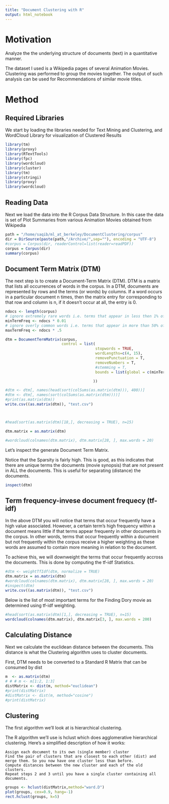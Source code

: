 ```yaml
---
title: "Document Clustering with R"
output: html_notebook
---
```


# Motivation

Analyze the the underlying structure of documents (text) in a quantitative manner. 

The dataset I used is a Wikipedia pages of several Animation Movies. Clustering was performed to group the movies together. The output of such analysis can be used for Recommendations of similar movie titles. 

# Method

## Required Libraries
We start by loading the libraries needed for Text Mining and Clustering, and WordCloud Library for visualization of Clustered Results

```r

library(tm)
library(proxy)
library(RTextTools)
library(fpc)   
library(wordcloud)
library(cluster)
library(tm)
library(stringi)
library(proxy)
library(wordcloud)
```


## Reading Data
Next we load the data into the R Corpus Data Structure. In this case the data is set of Plot Summaries from various Animation Movies obtained from Wikipedia

```r

path = "/home/saqib/ml_at_berkeley/DocumentClustering/corpus"
dir = DirSource(paste(path,"/Archive/",sep=""), encoding = "UTF-8")
#corpus = Corpus(dir, readerControl=list(reader=readPDF))
corpus = Corpus(dir)
summary(corpus)
```

## Document Term Matrix (DTM)  
The next step is to create a Document-Term Matrix (DTM).  DTM is a matrix that lists all occurrences of words in the corpus.  In a DTM, documents are represented by rows and the terms (or words) by columns.  If a word occurs in a particular document n times, then the matrix entry for corresponding to that row and column is n, if it doesn’t occur at all, the entry is 0.

```r


ndocs <- length(corpus)
# ignore extremely rare words i.e. terms that appear in less then 1% of the documents
minTermFreq <- ndocs * 0.01
# ignore overly common words i.e. terms that appear in more than 50% of the documents
maxTermFreq <- ndocs * .5

dtm = DocumentTermMatrix(corpus,
                         control = list(
                                        stopwords = TRUE, 
                                        wordLengths=c(4, 15),
                                        removePunctuation = T,
                                        removeNumbers = T,
                                        #stemming = T,
                                        bounds = list(global = c(minTermFreq, maxTermFreq))

                                       ))

#dtm <- dtm[, names(head(sort(colSums(as.matrix(dtm))), 400))]
#dtm <- dtm[, names(sort(colSums(as.matrix(dtm))))]
#print(as.matrix(dtm))
write.csv((as.matrix(dtm)), "test.csv")



#head(sort(as.matrix(dtm)[18,], decreasing = TRUE), n=15)

dtm.matrix = as.matrix(dtm)

#wordcloud(colnames(dtm.matrix), dtm.matrix[28, ], max.words = 20)

```

Let's inspect the generate Document Term Matrix. 

Notice that the Sparsity is fairly high. This is good, as this indicates that there are unique terms the documents (movie synopsis) that are not present in ALL the documents. This is useful for separating (distance) the documents.

```r
inspect(dtm)
```


## Term frequency-invese document frequecy (tf-idf)

In the above DTM you will notice that terms that occur frequently have a high value associated. However, a certain term's high frequency within a document means little if that terms appear frequenty in other documents in the corpus. In other words, terms that occur frequently within a document but not frequently within the corpus receive a higher weighting as these words are assumed to contain more meaning in relation to the document.

To achieve this, we will downweight the terms that occur frequently accross the documents. This is done by computing the tf-idf Statistics.

```r

#dtm <- weightTfIdf(dtm, normalize = TRUE)
dtm.matrix = as.matrix(dtm)
#wordcloud(colnames(dtm.matrix), dtm.matrix[28, ], max.words = 20)
#inspect(dtm)
write.csv((as.matrix(dtm)), "test.csv")
```


Below is the list of most important terms for the Finding Dory movie as determined using tf-idf weighting.
```r
#head(sort(as.matrix(dtm)[1,], decreasing = TRUE), n=15)
wordcloud(colnames(dtm.matrix), dtm.matrix[3, ], max.words = 200)

```


## Calculating Distance

Next we calculate the euclidean distance between the documents. This distance is what the Clustering algorithm uses to cluster documents.

First, DTM needs to be converted to a Standard R Matrix that can be consumed by dist

```r
m  <- as.matrix(dtm)
# # # m <- m[1:2, 1:3]
distMatrix <- dist(m, method="euclidean")
#print(distMatrix)
#distMatrix <- dist(m, method="cosine")
#print(distMatrix)
```


## Clustering

The first algorithm we’ll look at is hierarchical clustering. 

The R algorithm we’ll use is hclust which does agglomerative hierarchical clustering. Here’s a simplified description of how it works:

    Assign each document to its own (single member) cluster
    Find the pair of clusters that are closest to each other (dist) and merge them. So you now have one cluster less than before.
    Compute distances between the new cluster and each of the old clusters.
    Repeat steps 2 and 3 until you have a single cluster containing all documents.



```r
groups <- hclust(distMatrix,method="ward.D")
plot(groups, cex=0.9, hang=-1)
rect.hclust(groups, k=5)
```